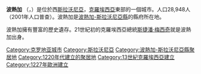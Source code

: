 {{Infobox City
|name = 波熱加
|official_name = Požega
|image_flag= 
|image_seal= 
|image_map = 
|mapsize = 
|pushpin_map = Croatia
|pushpin_label = 波熱加
|subdivision_type = 国家
|subdivision_name = [[克羅埃西亞|克羅埃西亞]]
|subdivision_type1 = 縣
|subdivision_name1 = [[波熱加-斯拉沃尼亞縣|波熱加-斯拉沃尼亞縣]]
|leader_title = 
|leader_name =
|region= 
|departement= 
|party=
|area_total =
|population_as_of = 2001年
|population_total = 28,201
|population_density = 
|timezone = [[欧洲中部时间|欧洲中部时间]]
|utc_offset = +1
|timezone_DST = [[欧洲中部夏令时间|欧洲中部夏令时间]]
|utc_offset_DST = +2
|website = 
|}}
'''波熱加''' （{{lang-hr|Požega}}，{{IPA-hr|pôʒeɡa|hr}}）是位於西[[斯拉沃尼亞|斯拉沃尼亞]]，[[克羅埃西亞|克羅埃西亞]]東部的一個城市。人口28,948人（2001年人口普查）。波熱加是[[波熱加-斯拉沃尼亞縣|波熱加-斯拉沃尼亞縣]]的縣府所在地。

波熱加擁有豐富的歷史遺存。21世紀初的克羅埃西亞總統[[斯捷潘·梅西奇|斯捷潘·梅西奇]]就是波熱加出身。

{{Authority control}}

{{DEFAULTSORT:Pozega, Croatia}}
[[Category:克罗地亚城市|Category:克罗地亚城市]]
[[Category:斯拉沃尼亞|Category:斯拉沃尼亞]]
[[Category:波熱加-斯拉沃尼亞縣聚居地|Category:波熱加-斯拉沃尼亞縣聚居地]]
[[Category:1220年代建立的聚居地|Category:1220年代建立的聚居地]]
[[Category:13世紀克羅埃西亞建立|Category:13世紀克羅埃西亞建立]]
[[Category:1227年歐洲建立|Category:1227年歐洲建立]]